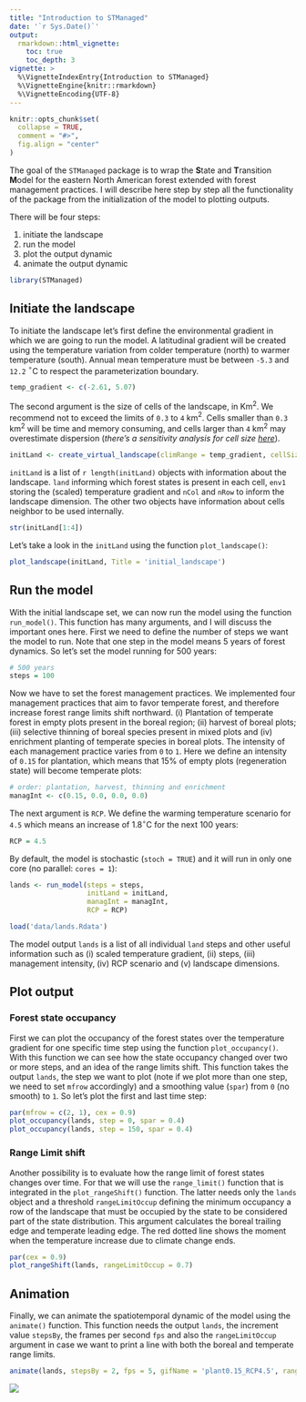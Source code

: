 ```yaml
---
title: "Introduction to STManaged"
date: '`r Sys.Date()`'
output:
  rmarkdown::html_vignette:
    toc: true
    toc_depth: 3
vignette: >
  %\VignetteIndexEntry{Introduction to STManaged}
  %\VignetteEngine{knitr::rmarkdown}
  %\VignetteEncoding{UTF-8}
---
```


```r
knitr::opts_chunk$set(
  collapse = TRUE,
  comment = "#>",
  fig.align = "center"
)
```

The goal of the `STManaged` package is to wrap the **S**tate and **T**ransition **M**odel for the eastern North American forest extended with forest management practices.
I will describe here step by step all the functionality of the package from the initialization of the model to plotting outputs.

There will be four steps:

1. initiate the landscape
2. run the model
3. plot the output dynamic
4. animate the output dynamic

```r
library(STManaged)
```

## Initiate the landscape

To initiate the landscape let's first define the environmental gradient in which we are going to run the model. A latitudinal gradient will be created using the temperature variation from colder temperature (north) to warmer temperature (south). Annual mean temperature must be between `-5.3` and `12.2` $^\circ$C to respect the parameterization boundary.

```r
temp_gradient <- c(-2.61, 5.07)
```

The second argument is the size of cells of the landscape, in Km$^2$. We recommend not to exceed the limits of `0.3` to `4` km$^2$. Cells smaller than `0.3` km$^2$ will be time and memory consuming, and cells larger than `4` km$^2$ may overestimate dispersion (*there's a sensitivity analysis for cell size [here](https://github.com/willvieira/STManaged/issues/1)*).

```r
initLand <- create_virtual_landscape(climRange = temp_gradient, cellSize = 0.8)
```

`initLand` is a list of `r length(initLand)` objects with information about the landscape. `land` informing which forest states is present in each cell, `env1` storing the (scaled) temperature gradient and `nCol` and `nRow` to inform the landscape dimension. The other two objects have information about cells neighbor to be used internally.

```r
str(initLand[1:4])
```
Let's take a look in the `initLand` using the function `plot_landscape()`:

```r
plot_landscape(initLand, Title = 'initial_landscape')
```

## Run the model

With the initial landscape set, we can now run the model using the function `run_model()`. This function has many arguments, and I will discuss the important ones here.
First we need to define the number of steps we want the model to run. Note that one step in the model means 5 years of forest dynamics. So let's set the model running for 500 years:

```r
# 500 years
steps = 100
```

Now we have to set the forest management practices. We implemented four management practices that aim to favor temperate forest, and therefore increase forest range limits shift northward. (i) Plantation of temperate forest in empty plots present in the boreal region; (ii) harvest of boreal plots; (iii) selective thinning of boreal species present in mixed plots and (iv) enrichment planting of temperate species in boreal plots. The intensity of each management practice varies from `0` to `1`. Here we define an intensity of `0.15` for plantation, which means that 15% of empty plots (regeneration state) will become temperate plots:

```r
# order: plantation, harvest, thinning and enrichment
managInt <- c(0.15, 0.0, 0.0, 0.0)
```

The next argument is `RCP`. We define the warming temperature scenario for `4.5` which means an increase of 1.8$^\circ$C for the next 100 years:

```r
RCP = 4.5
```

By default, the model is stochastic (`stoch = TRUE`) and it will run in only one core (no parallel: `cores = 1`):

```r
lands <- run_model(steps = steps,
                   initLand = initLand,
                   managInt = managInt,
                   RCP = RCP)
```

```r
load('data/lands.Rdata')
```

The model output `lands` is a list of all individual `land` steps and other useful information such as (i) scaled temperature gradient, (ii) steps, (iii) management intensity, (iv) RCP scenario and (v) landscape dimensions.

## Plot output

### Forest state occupancy

First we can plot the occupancy of the forest states over the temperature gradient for one specific time step using the function `plot_occupancy()`. With this function we can see how the state occupancy changed over two or more steps, and an idea of the range limits shift. This function takes the output `lands`, the step we want to plot (note if we plot more than one step, we need to set `mfrow` accordingly) and a smoothing value (`spar`) from `0` (no smooth) to `1`. So let's plot the first and last time step:

```r
par(mfrow = c(2, 1), cex = 0.9)
plot_occupancy(lands, step = 0, spar = 0.4)
plot_occupancy(lands, step = 150, spar = 0.4)
```

### Range Limit shift

Another possibility is to evaluate how the range limit of forest states changes over time. For that we will use the `range_limit()` function that is integrated in the `plot_rangeShift()` function. The latter needs only the `lands` object and a threshold `rangeLimitOccup` defining the minimum occupancy a row of the landscape that must be occupied by the state to be considered part of the state distribution. This argument calculates the boreal trailing edge and temperate leading edge. The red dotted line shows the moment when the temperature increase due to climate change ends.

```r
par(cex = 0.9)
plot_rangeShift(lands, rangeLimitOccup = 0.7)
```

## Animation

Finally, we can animate the spatiotemporal dynamic of the model using the `animate()` function. This function needs the output `lands`, the increment value `stepsBy`, the frames per second `fps` and also the `rangeLimitOccup` argument in case we want to print a line with both the boreal and temperate range limits.

```r
animate(lands, stepsBy = 2, fps = 5, gifName = 'plant0.15_RCP4.5', rangeLimitOccup = 0.7)
```

![](img/plant0.15_RCP4.5.gif)
